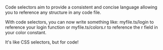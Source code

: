 Code selectors aim to provide a consistent and concise language allowing you to reference any structure in any code file.

With code selectors, you can now write something like: myfile.ts/login to reference your login function or myfile.ts/colors.r to reference the r field in your color constant.

It's like CSS selectors, but for code!